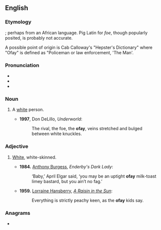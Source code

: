 ==English==

===Etymology===
{{unk|en}}; perhaps from an African language. Pig Latin for ''foe'', though popularly posited, is probably not accurate.

A possible point of origin is Cab Calloway's "Hepster's Dictionary" where "Ofay" is defined as "Policeman or law enforcement, 'The Man'.

===Pronunciation===
* {{IPA|/ˈəʊfeɪ/|lang=en}}
* {{homophones|au fait|lang=en}}
* {{rhymes|əʊfeɪ|lang=en}}

===Noun===
{{en-noun}}

# {{lb|en|US|pejorative|slang}} A [[white]] person.
#* '''1997''', Don DeLillo, ''Underworld'':
#*: The rival, the foe, the '''ofay''', veins stretched and bulged between white knuckles.

===Adjective===
{{en-adj}}

# {{lb|en|US|pejorative|slang}} [[white|White]], white-skinned.
#* '''1984.''' [[w:Anthony Burgess|Anthony Burgess]], ''Enderby's Dark Lady'':
#*: ‘Baby,’ April Elgar said, ‘you may be an uptight '''ofay''' milk-toast limey bastard, but you ain’t no fag.’
#* '''1959.''' [[w:Lorraine Hansberry|Lorraine Hansberry]], ''[[w:A Raisin in the Sun|A Raisin in the Sun]]'':
#*: Everything is strictly peachy keen, as the '''ofay''' kids say.

===Anagrams===
* {{anagrams|en|Yafo}}